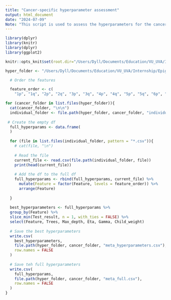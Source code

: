 ```yaml
---
title: "Cancer-specific hyperparameter assessment"
output: html_document
date: "2024-07-09"
Note: "This script is used to assess the hyperparameters for the cancer-specific meta learner models using the individual hyperparameter tuning data for each feature generated by parallel prcoessing"
---
```


```r
library(dplyr)
library(knitr)
library(dplyr)
library(ggplot2)
```


```r
knitr::opts_knit$set(root.dir="/Users/Dyll/Documents/Education/VU_UVA/Internship/Epigenetics/Janssen_Group-UMCUtrecht/Main_Project")
```


```r
hyper_folder <- "/Users/Dyll/Documents/Education/VU_UVA/Internship/Epigenetics/Janssen_Group-UMCUtrecht/Main_Project/Data/Cancer_specific_data/Model_input/Parameters/Hyperparameters/"

  # Order the features

  feature_order <- c(
    "1p", "1q", "2p", "2q", "3p", "3q", "4p", "4q", "5p", "5q", "6p", "6q", "7p", "7q", "8p", "8q", "9p", "9q", "10p", "10q", "11p", "11q", "12p", "12q", "13q", "14q", "15q", "16p", "16q", "17p", "17q", "18p", "18q", "19p", "19q", "20p", "20q", "21q", "22q", "peri_1", "peri_2", "peri_3", "peri_4", "peri_5", "peri_7", "peri_8", "peri_9", "peri_10", "peri_16_1", "peri_16_2", "peri_17", "peri_20", "peri_22_3", "ai1", "loh_hrd", "lst1")
```


```r
for (cancer_folder in list.files(hyper_folder)){
  cat(cancer_folder, "\n\n")
  individual_folder <- file.path(hyper_folder, cancer_folder, "individual_features")
  
 # Create the empty df 
  full_hyperparams <- data.frame(
  )
  
  for (file in list.files(individual_folder, pattern = "*.csv")){
    # cat(file, "\n")
    
    # Read the file
    current_file <- read.csv(file.path(individual_folder, file))
    print(head(current_file))
    
    # Add the df to the full df
    full_hyperparams <- rbind(full_hyperparams, current_file) %>%
      mutate(Feature = factor(Feature, levels = feature_order)) %>% 
      arrange(Feature)
      
  }
  
  best_hyperparameters <- full_hyperparams %>%
  group_by(Feature) %>%
  slice_min(Test_result, n = 1, with_ties = FALSE) %>%
  select(Feature, Trees, Max_depth, Eta, Gamma, Child_weight)
  
  # Save the best hyperparameters
  write.csv(
    best_hyperparameters, 
    file.path(hyper_folder, cancer_folder, "meta_hyperparameters.csv"),
    row.names = FALSE
  )
  
  # Save teh full hyperparameters
  write.csv(
    full_hyperparams, 
    file.path(hyper_folder, cancer_folder, "meta_full.csv"),
    row.names = FALSE
  )
}
    
  
```